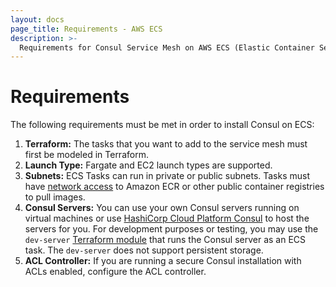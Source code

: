 ```yaml
---
layout: docs
page_title: Requirements - AWS ECS
description: >-
  Requirements for Consul Service Mesh on AWS ECS (Elastic Container Service).
---
```


# Requirements

The following requirements must be met in order to install Consul on ECS:

1. **Terraform:** The tasks that you want to add to the service mesh must first be modeled in Terraform.
1. **Launch Type:** Fargate and EC2 launch types are supported.
1. **Subnets:** ECS Tasks can run in private or public subnets. Tasks must have [network access](https://aws.amazon.com/premiumsupport/knowledge-center/ecs-pull-container-api-error-ecr/) to Amazon ECR or other public container registries to pull images.
1. **Consul Servers:** You can use your own Consul servers running on virtual machines or use [HashiCorp Cloud Platform Consul](https://www.hashicorp.com/cloud-platform) to host the servers for you. For development purposes or testing, you may use the `dev-server` [Terraform module](https://github.com/hashicorp/terraform-aws-consul-ecs/tree/main) that runs the Consul server as an ECS task. The `dev-server` does not support persistent storage.
1. **ACL Controller:** If you are running a secure Consul installation with ACLs enabled, configure the ACL controller.
